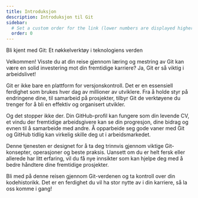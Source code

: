 ```yaml
---
title: Introduksjon
description: Introduksjon til Git
sidebar:
  # Set a custom order for the link (lower numbers are displayed higher up)
  order: 0
---
```


Bli kjent med Git: Et nøkkelverktøy i teknologiens verden

Velkommen! Visste du at din reise gjennom læring og mestring av Git kan være en solid investering mot din fremtidige karriere? Ja, Git er så viktig i arbeidslivet!

Git er ikke bare en plattform for versjonskontroll. Det er en essensiell ferdighet som brukes hver dag av millioner av utviklere. Fra å holde styr på endringene dine, til samarbeid på prosjekter, tilbyr Git de verktøyene du trenger for å bli en effektiv og organisert utvikler.

Og det stopper ikke der. Din GitHub-profil kan fungere som din levende CV, et vindu der fremtidige arbeidsgivere kan se din progresjon, dine bidrag og evnen til å samarbeide med andre. Å opparbeide seg gode vaner med Git og GitHub tidlig kan virkelig skille deg ut i arbeidsmarkedet.

Denne tjenesten er designet for å ta deg trinnvis gjennom viktige Git-konsepter, operasjoner og beste praksis. Uansett om du er helt fersk eller allerede har litt erfaring, vil du få nye innsikter som kan hjelpe deg med å bedre håndtere dine fremtidige prosjekter.

Bli med på denne reisen gjennom Git-verdenen og ta kontroll over din kodehistorikk. Det er en ferdighet du vil ha stor nytte av i din karriere, så la oss komme i gang!


<SelectCorrect
  question="Det kommer noen spørsmål fremover, dette er kun så du kan teste deg selv. Er du klar?"
  correct="Jeg er klar!"
  wrong1="Ikke ennå.."
  wrong2="Nei." 
/>
